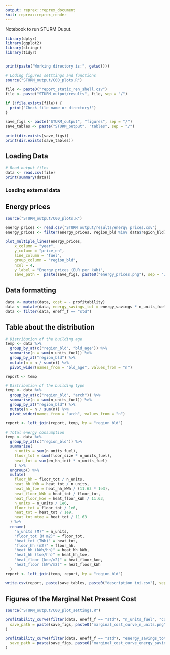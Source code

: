 ```yaml
---
output: reprex::reprex_document
knit: reprex::reprex_render
---
```


Notebook to run STURM Ouput.

```r
library(dplyr)
library(ggplot2)
library(stringr)
library(tidyr)


print(paste("Working directory is:", getwd()))

# Loding figures setttings and functions
source("STURM_output/C00_plots.R")

```

```r
file <- paste0("report_static_ren_shell.csv")
file <- paste("STURM_output/results", file, sep = "/")

if (!file.exists(file)) {
  print("Check file name or directory!")
}

save_figs <- paste("STURM_output", "figures", sep = "/")
save_tables <- paste("STURM_output", "tables", sep = "/")

print(dir.exists(save_figs))
print(dir.exists(save_tables))

```

## Loading Data
```r
# Read output files
data <- read.csv(file)
print(summary(data))
```

### Loading external data

## Energy prices
```r
source("STURM_output/C00_plots.R")

energy_prices <- read.csv("STURM_output/results/energy_prices.csv")
energy_prices <- filter(energy_prices, region_bld %in% data$region_bld)

plot_multiple_lines(energy_prices,
    x_column = "year",
    y_column = "price_en",
    line_column = "fuel",
    group_column = "region_bld",
    ncol = 4,
    y_label = "Energy prices (EUR per kWh)",
    save_path =  paste(save_figs, paste0("energy_prices.png"), sep = "/"))

```

## Data formatting
```r
data <- mutate(data, cost = - profitability)
data <- mutate(data, energy_savings_tot = energy_savings * n_units_fuel)
data <- filter(data, eneff_f == "std")
```

## Table about the distribution

```r
# Distribution of the building age
temp <- data %>%
  group_by_at(c("region_bld", "bld_age")) %>%
  summarise(n = sum(n_units_fuel)) %>%
  group_by_at("region_bld") %>%
  mutate(n = n / sum(n)) %>%
  pivot_wider(names_from = "bld_age", values_from = "n")

report <- temp

# Distribution of the building type
temp <- data %>%
  group_by_at(c("region_bld", "arch")) %>%
  summarise(n = sum(n_units_fuel)) %>%
  group_by_at("region_bld") %>%
  mutate(n = n / sum(n)) %>%
  pivot_wider(names_from = "arch", values_from = "n")

report <- left_join(report, temp, by = "region_bld")

# Total energy consumption
temp <- data %>%
  group_by_at(c("region_bld")) %>%
  summarise(
    n_units = sum(n_units_fuel),
    floor_tot = sum(floor_size * n_units_fuel),
    heat_tot = sum(en_hh_init * n_units_fuel)
    ) %>%
  ungroup() %>%
  mutate(
    floor_hh = floor_tot / n_units,
    heat_hh_kWh = heat_tot / n_units,
    heat_hh_toe = heat_hh_kWh / (11.63 * 1e3),
    heat_floor_kWh = heat_tot / floor_tot,
    heat_floor_koe = heat_floor_kWh / 11.63,
    n_units = n_units / 1e6,
    floor_tot = floor_tot / 1e6,
    heat_tot = heat_tot / 1e9,
    heat_tot_mtoe = heat_tot / 11.63
  ) %>%
  rename(
    "n_units (M)" = n_units,
    "floor_tot (M m2)" = floor_tot,
    "heat_tot (TWh)" = heat_tot,
    "floor_hh (m2)" = floor_hh,
    "heat_hh (kWh/hh)" = heat_hh_kWh,
    "heat_hh (toe/hh)" = heat_hh_toe,
    "heat_floor (koe/m2)" = heat_floor_koe,
    "heat_floor (kWh/m2)" = heat_floor_kWh
  )
report <- left_join(temp, report, by = "region_bld")

write.csv(report, paste(save_tables, paste0("description_ini.csv"), sep = "/"))

```

## Figures of the Marginal Net Present Cost

```r
source("STURM_output/C00_plot_settings.R")

profitability_curve(filter(data, eneff_f == "std"), "n_units_fuel", "cost",
  save_path = paste(save_figs, paste0("marginal_cost_curve_n_units.png"), sep = "/")
)

profitability_curve(filter(data, eneff_f == "std"), "energy_savings_tot", "cost",
  save_path = paste(save_figs, paste0("marginal_cost_curve_energy_savings_tot.png"), sep = "/")
)
```


